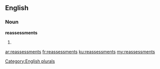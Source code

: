 ==English==

===Noun===
'''reassessments'''

# {{plural of|reassessment}}

[[Category:English plurals]]

[[ar:reassessments]]
[[fr:reassessments]]
[[ku:reassessments]]
[[my:reassessments]]